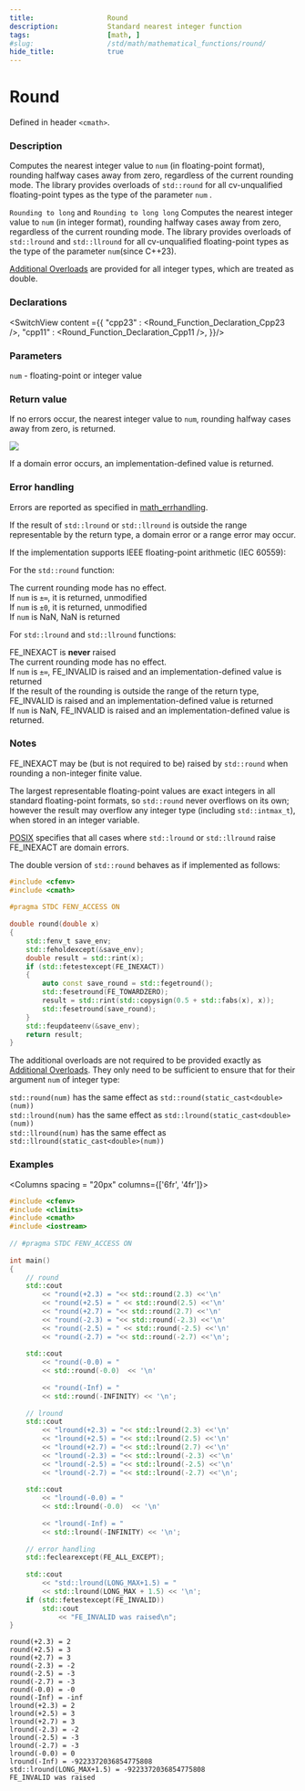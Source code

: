 ```yaml
---
title:                  Round
description:            Standard nearest integer function
tags:                   [math, ]
#slug:                  /std/math/mathematical_functions/round/
hide_title:             true
---
```




# Round

Defined in header `<cmath>`.

### Description
Computes the nearest integer value to <code>num</code> (in floating-point format), rounding halfway cases away from zero, regardless of the current rounding mode. 
The library provides overloads of `std::round` for all cv-unqualified floating-point types as the type of the parameter <code>num</code> <Since v='cpp23'></Since>.

`Rounding to long` and `Rounding to long long` Computes the nearest integer value to <code>num</code> (in integer format), 
rounding halfway cases away from zero, regardless of the current rounding mode. 
The library provides overloads of `std::lround` and `std::llround` for all cv-unqualified floating-point types as the type of the parameter <code>num</code>(since C++23). 

<a href='#declarations'>Additional Overloads</a> are provided for all integer types, which are treated as <span class='col-lb'>double</span>.


### Declarations

<SwitchView content ={{
    "cpp23" : <Round_Function_Declaration_Cpp23 />,
    "cpp11" : <Round_Function_Declaration_Cpp11 />,
}}/>


### Parameters
 
<code>num</code> - floating-point or integer value

### Return value

If no errors occur, the nearest integer value to <code>num</code>, rounding halfway cases away from zero, is returned.

<Image maxheight={300}
        src="/img/doc/math/round/math-round_away_zero.svg"
    />

If a domain error occurs, an implementation-defined value is returned.

### Error handling

Errors are reported as specified in <a href='/docs/std/math/math_errhandling'>math_errhandling</a>.

If the result of `std::lround` or `std::llround` is outside the range representable by the return type, a domain error or a range error may occur.

If the implementation supports IEEE floating-point arithmetic (IEC 60559):

For the `std::round` function:

The current rounding mode has no effect.<br/>
If <code>num</code> is `±∞`, it is returned, unmodified<br/>
If <code>num</code> is `±0`, it is returned, unmodified<br/>
If <code>num</code> is NaN, NaN is returned<br/>

For `std::lround` and `std::llround` functions:

FE_INEXACT is **never** raised <br/>
The current rounding mode has no effect.<br/>
If <code>num</code> is `±∞`, FE_INVALID is raised and an implementation-defined value is returned<br/>
If the result of the rounding is outside the range of the return type, FE_INVALID is raised and an implementation-defined value is returned<br/>
If <code>num</code> is NaN, FE_INVALID is raised and an implementation-defined value is returned.<br/>

### Notes

FE_INEXACT may be (but is not required to be) raised by `std::round` when rounding a non-integer finite value.

The largest representable floating-point values are exact integers in all standard floating-point formats, so `std::round` never overflows on its own;
 however the result may overflow any integer type (including `std::intmax_t`), when stored in an integer variable.

[POSIX](https://pubs.opengroup.org/onlinepubs/9699919799/functions/lround.html) 
specifies that all cases where `std::lround` or `std::llround` raise FE_INEXACT are domain errors.

The <span class='col-lb'>double</span> version of `std::round` behaves as if implemented as follows:
```cpp
#include <cfenv>
#include <cmath>
 
#pragma STDC FENV_ACCESS ON
 
double round(double x)
{
    std::fenv_t save_env;
    std::feholdexcept(&save_env);
    double result = std::rint(x);
    if (std::fetestexcept(FE_INEXACT))
    {
        auto const save_round = std::fegetround();
        std::fesetround(FE_TOWARDZERO);
        result = std::rint(std::copysign(0.5 + std::fabs(x), x));
        std::fesetround(save_round);
    }
    std::feupdateenv(&save_env);
    return result;
}
```

The additional overloads are not required to be provided exactly as <a href='#declarations'>Additional Overloads</a>. 
They only need to be sufficient to ensure that for their argument <code>num</code> of integer type:

`std::round(num)` has the same effect as `std::round(static_cast<double>(num))` <br/>
`std::lround(num)` has the same effect as `std::lround(static_cast<double>(num))`<br/>
`std::llround(num)` has the same effect as `std::llround(static_cast<double>(num))`<br/>

### Examples



<Columns spacing = "20px" columns={['6fr', '4fr']}>
<div>

```cpp
#include <cfenv>
#include <climits>
#include <cmath>
#include <iostream>
 
// #pragma STDC FENV_ACCESS ON
 
int main()
{
    // round
    std::cout 
        << "round(+2.3) = "<< std::round(2.3) <<'\n'
        << "round(+2.5) = " << std::round(2.5) <<'\n'
        << "round(+2.7) = "<< std::round(2.7) <<'\n'
        << "round(-2.3) = "<< std::round(-2.3) <<'\n'
        << "round(-2.5) = " << std::round(-2.5) <<'\n'
        << "round(-2.7) = "<< std::round(-2.7) <<'\n';
 
    std::cout 
        << "round(-0.0) = " 
        << std::round(-0.0)  << '\n'
        
        << "round(-Inf) = " 
        << std::round(-INFINITY) << '\n';
 
    // lround
    std::cout 
        << "lround(+2.3) = "<< std::lround(2.3) <<'\n'
        << "lround(+2.5) = "<< std::lround(2.5) <<'\n'
        << "lround(+2.7) = "<< std::lround(2.7) <<'\n'
        << "lround(-2.3) = "<< std::lround(-2.3) <<'\n'
        << "lround(-2.5) = "<< std::lround(-2.5) <<'\n'
        << "lround(-2.7) = "<< std::lround(-2.7) <<'\n';
 
    std::cout 
        << "lround(-0.0) = " 
        << std::lround(-0.0)  << '\n'
        
        << "lround(-Inf) = " 
        << std::lround(-INFINITY) << '\n';
 
    // error handling
    std::feclearexcept(FE_ALL_EXCEPT);
 
    std::cout 
        << "std::lround(LONG_MAX+1.5) = "
        << std::lround(LONG_MAX + 1.5) << '\n';
    if (std::fetestexcept(FE_INVALID))
        std::cout 
            << "FE_INVALID was raised\n";
}

```

</div>

<div>

```plaintext title="Possible Result"
round(+2.3) = 2  
round(+2.5) = 3  
round(+2.7) = 3
round(-2.3) = -2  
round(-2.5) = -3  
round(-2.7) = -3
round(-0.0) = -0
round(-Inf) = -inf
lround(+2.3) = 2  
lround(+2.5) = 3  
lround(+2.7) = 3
lround(-2.3) = -2  
lround(-2.5) = -3  
lround(-2.7) = -3
lround(-0.0) = 0
lround(-Inf) = -9223372036854775808
std::lround(LONG_MAX+1.5) = -9223372036854775808
FE_INVALID was raised
```

</div>
</Columns>
